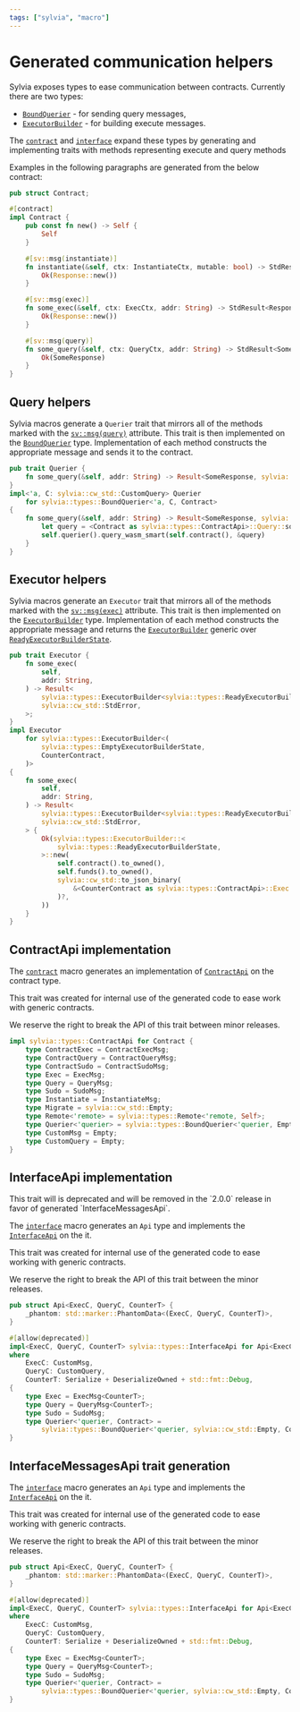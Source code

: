 ```yaml
---
tags: ["sylvia", "macro"]
---
```



# Generated communication helpers

Sylvia exposes types to ease communication between contracts. Currently there are two types:

- [`BoundQuerier`](../../types/communication#boundquerier) - for sending query messages,
- [`ExecutorBuilder`](../../types/communication#executorbuilder) - for building execute messages.

The [`contract`](../contract) and [`interface`](../interface) expand these types by generating and
implementing traits with methods representing execute and query methods

Examples in the following paragraphs are generated from the below contract:

```rust template="sylvia-empty"
pub struct Contract;

#[contract]
impl Contract {
    pub const fn new() -> Self {
        Self
    }

    #[sv::msg(instantiate)]
    fn instantiate(&self, ctx: InstantiateCtx, mutable: bool) -> StdResult<Response> {
        Ok(Response::new())
    }

    #[sv::msg(exec)]
    fn some_exec(&self, ctx: ExecCtx, addr: String) -> StdResult<Response> {
        Ok(Response::new())
    }

    #[sv::msg(query)]
    fn some_query(&self, ctx: QueryCtx, addr: String) -> StdResult<SomeResponse> {
        Ok(SomeResponse)
    }
}
```

## Query helpers

Sylvia macros generate a `Querier` trait that mirrors all of the methods marked with the
[`sv::msg(query)`](../attributes/msg.mdx) attribute. This trait is then implemented on the
[`BoundQuerier`](../../types/communication#boundquerier) type. Implementation of each method
constructs the appropriate message and sends it to the contract.

```rust
pub trait Querier {
    fn some_query(&self, addr: String) -> Result<SomeResponse, sylvia::cw_std::StdError>;
}
impl<'a, C: sylvia::cw_std::CustomQuery> Querier
    for sylvia::types::BoundQuerier<'a, C, Contract>
{
    fn some_query(&self, addr: String) -> Result<SomeResponse, sylvia::cw_std::StdError> {
        let query = <Contract as sylvia::types::ContractApi>::Query::some_query(addr);
        self.querier().query_wasm_smart(self.contract(), &query)
    }
}
```

## Executor helpers

Sylvia macros generate an `Executor` trait that mirrors all of the methods marked with the
[`sv::msg(exec)`](../attributes/msg.mdx) attribute. This trait is then implemented on the
[`ExecutorBuilder`](../../types/communication#executorbuilder) type. Implementation of each method
constructs the appropriate message and returns the
[`ExecutorBuilder`](../../types/communication#executorbuilder) generic over
[`ReadyExecutorBuilderState`](https://docs.rs/sylvia/latest/sylvia/types/struct.ReadyExecutorBuilderState.html).

```rust
pub trait Executor {
    fn some_exec(
        self,
        addr: String,
    ) -> Result<
        sylvia::types::ExecutorBuilder<sylvia::types::ReadyExecutorBuilderState>,
        sylvia::cw_std::StdError,
    >;
}
impl Executor
    for sylvia::types::ExecutorBuilder<(
        sylvia::types::EmptyExecutorBuilderState,
        CounterContract,
    )>
{
    fn some_exec(
        self,
        addr: String,
    ) -> Result<
        sylvia::types::ExecutorBuilder<sylvia::types::ReadyExecutorBuilderState>,
        sylvia::cw_std::StdError,
    > {
        Ok(sylvia::types::ExecutorBuilder::<
            sylvia::types::ReadyExecutorBuilderState,
        >::new(
            self.contract().to_owned(),
            self.funds().to_owned(),
            sylvia::cw_std::to_json_binary(
                &<CounterContract as sylvia::types::ContractApi>::Exec::some_exec(addr),
            )?,
        ))
    }
}
```

## ContractApi implementation

The [`contract`](../contract) macro generates an implementation of
[`ContractApi`](https://docs.rs/sylvia/latest/sylvia/types/trait.ContractApi.html) on the contract
type.

This trait was created for internal use of the generated code to ease work with generic contracts.

<Callout>We reserve the right to break the API of this trait between minor releases.</Callout>

```rust
impl sylvia::types::ContractApi for Contract {
    type ContractExec = ContractExecMsg;
    type ContractQuery = ContractQueryMsg;
    type ContractSudo = ContractSudoMsg;
    type Exec = ExecMsg;
    type Query = QueryMsg;
    type Sudo = SudoMsg;
    type Instantiate = InstantiateMsg;
    type Migrate = sylvia::cw_std::Empty;
    type Remote<'remote> = sylvia::types::Remote<'remote, Self>;
    type Querier<'querier> = sylvia::types::BoundQuerier<'querier, Empty, Self>;
    type CustomMsg = Empty;
    type CustomQuery = Empty;
}
```

## InterfaceApi implementation

<Callout>
  This trait will is deprecated and will be removed in the `2.0.0` release in favor of generated
  `InterfaceMessagesApi`.
</Callout>

The [`interface`](../interface) macro generates an `Api` type and implements the
[`InterfaceApi`](https://docs.rs/sylvia/latest/sylvia/types/trait.InterfaceApi.html) on the it.

This trait was created for internal use of the generated code to ease working with generic
contracts.

<Callout>We reserve the right to break the API of this trait between the minor releases.</Callout>

```rust
pub struct Api<ExecC, QueryC, CounterT> {
    _phantom: std::marker::PhantomData<(ExecC, QueryC, CounterT)>,
}

#[allow(deprecated)]
impl<ExecC, QueryC, CounterT> sylvia::types::InterfaceApi for Api<ExecC, QueryC, CounterT>
where
    ExecC: CustomMsg,
    QueryC: CustomQuery,
    CounterT: Serialize + DeserializeOwned + std::fmt::Debug,
{
    type Exec = ExecMsg<CounterT>;
    type Query = QueryMsg<CounterT>;
    type Sudo = SudoMsg;
    type Querier<'querier, Contract> =
        sylvia::types::BoundQuerier<'querier, sylvia::cw_std::Empty, Contract>;
}
```

## InterfaceMessagesApi trait generation

The [`interface`](../interface) macro generates an `Api` type and implements the
[`InterfaceApi`](https://docs.rs/sylvia/latest/sylvia/types/trait.InterfaceApi.html) on the it.

This trait was created for internal use of the generated code to ease working with generic
contracts.

<Callout>We reserve the right to break the API of this trait between the minor releases.</Callout>

```rust
pub struct Api<ExecC, QueryC, CounterT> {
    _phantom: std::marker::PhantomData<(ExecC, QueryC, CounterT)>,
}

#[allow(deprecated)]
impl<ExecC, QueryC, CounterT> sylvia::types::InterfaceApi for Api<ExecC, QueryC, CounterT>
where
    ExecC: CustomMsg,
    QueryC: CustomQuery,
    CounterT: Serialize + DeserializeOwned + std::fmt::Debug,
{
    type Exec = ExecMsg<CounterT>;
    type Query = QueryMsg<CounterT>;
    type Sudo = SudoMsg;
    type Querier<'querier, Contract> =
        sylvia::types::BoundQuerier<'querier, sylvia::cw_std::Empty, Contract>;
}
```

